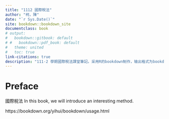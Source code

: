 ```yaml
---
title: "1112 國際稅法"
author: "柯，陳"
date: "`r Sys.Date()`"
site: bookdown::bookdown_site
documentclass: book
# output:
#   bookdown::gitbook: default
# #   bookdown::pdf_book: default
#   theme: united
#   toc: true
link-citations: true
description: "111-2 學期國際稅法課堂筆記。采用R的bookdown制作，输出格式为bookdown::gitbook."
---
```


# Preface {-}
國際稅法
In this book, we will introduce an interesting
method.

https://bookdown.org/yihui/bookdown/usage.html